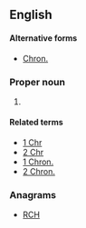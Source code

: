 ==English==

====Alternative forms====
{{rfc-level|Alternative forms at L4+ not in L3 POS section|lang=en}}
* [[Chron.]]

===Proper noun===
{{en-proper noun}}

# {{abbreviation of|Chronicles}}

====Related terms====
* [[1 Chr]]
* [[2 Chr]]
* [[1 Chron.]]
* [[2 Chron.]]

===Anagrams===
* [[RCH#English|RCH]]